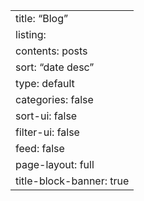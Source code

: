 ---
title: "Blog"
listing:
  contents: posts
  sort: "date desc"
  type: default
  categories: false
  sort-ui: false
  filter-ui: false
  feed: false
page-layout: full
title-block-banner: true
---